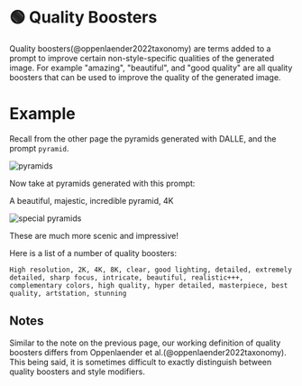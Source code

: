 
# 🟢 Quality Boosters

Quality boosters(@oppenlaender2022taxonomy) are terms added to a prompt to improve
certain non-style-specific qualities of the generated image. For example "amazing", "beautiful", and "good quality" are all quality boosters that can be used to improve the quality of the generated image.

# Example

Recall from the other page the pyramids generated with DALLE, and the prompt `pyramid`.

<div style={{ textAlign: "center" }}>
  <Image
    src="/docs/assets/images_chapter/pyramids.webp"
    className="img-docs"
    width={2340}
    height={592}
    style={{ width: "750px", margin: "auto" }}
    alt="pyramids" />
</div>

Now take at pyramids generated with this prompt:

<AIInput>A beautiful, majestic, incredible pyramid, 4K</AIInput>

<div style={{ textAlign: "center" }}>
  <Image
    src="/docs/assets/images_chapter/special_pyramids.webp"
    className="img-docs"
    width={2314}
    height={568}
    style={{ width: "750px", margin: "auto" }}
    alt="special pyramids" />
</div>

These are much more scenic and impressive!

Here is a list of a number of quality boosters:

```text
High resolution, 2K, 4K, 8K, clear, good lighting, detailed, extremely detailed, sharp focus, intricate, beautiful, realistic+++, complementary colors, high quality, hyper detailed, masterpiece, best quality, artstation, stunning
```

## Notes

Similar to the note on the previous page, our working definition of quality boosters differs from Oppenlaender et al.(@oppenlaender2022taxonomy). This being said, it is
sometimes difficult to exactly distinguish between quality boosters and style modifiers.
